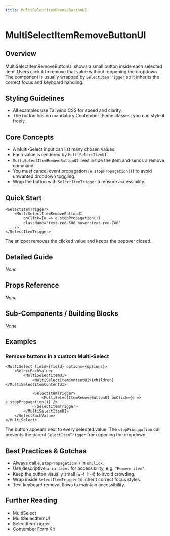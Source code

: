 ```yaml
---
title: MultiSelectItemRemoveButtonUI
---
```


<!-- Edited by human: false -->
<!-- Examples count: 8 -->
<!-- Source examples: 0 -->
<!-- Playground examples: 0 -->
<!-- External examples: 8 -->
<!-- Import examples: 5 -->

# MultiSelectItemRemoveButtonUI

## Overview
MultiSelectItemRemoveButtonUI shows a small button inside each selected item. Users click it to remove that value without reopening the dropdown. The component is usually wrapped by `SelectItemTrigger` so it inherits the correct focus and keyboard handling.

## Styling Guidelines
* All examples use Tailwind CSS for speed and clarity.  
* The button has no mandatory Contember theme classes; you can style it freely.

## Core Concepts
* A Multi-Select input can list many chosen values.  
* Each value is rendered by `MultiSelectItemUI`.  
* `MultiSelectItemRemoveButtonUI` lives inside the item and sends a remove command.  
* You must cancel event propagation (`e.stopPropagation()`) to avoid unwanted dropdown toggling.  
* Wrap the button with `SelectItemTrigger` to ensure accessibility.

## Quick Start
```tsx
<SelectItemTrigger>
	<MultiSelectItemRemoveButtonUI
		onClick={e => e.stopPropagation()}
		className="text-red-500 hover:text-red-700"
	/>
</SelectItemTrigger>
```
The snippet removes the clicked value and keeps the popover closed.

## Detailed Guide
_None_

## Props Reference
_None_

## Sub-Components / Building Blocks
_None_

## Examples

### Remove buttons in a custom Multi-Select
```tsx
<MultiSelect field={field} options={options}>
	<SelectEachValue>
		<MultiSelectItemUI>
			<MultiSelectItemContentUI>{children}</MultiSelectItemContentUI>

			<SelectItemTrigger>
				<MultiSelectItemRemoveButtonUI onClick={e => e.stopPropagation()} />
			</SelectItemTrigger>
		</MultiSelectItemUI>
	</SelectEachValue>
</MultiSelect>
```
The button appears next to every selected value. The `stopPropagation` call prevents the parent `SelectItemTrigger` from opening the dropdown.

## Best Practices & Gotchas
* Always call `e.stopPropagation()` in `onClick`.  
* Use descriptive `aria-label` for accessibility, e.g. `"Remove item"`.  
* Keep the button visually small (`w-4 h-4`) to avoid crowding.  
* Wrap inside `SelectItemTrigger` to inherit correct focus styles.  
* Test keyboard removal flows to maintain accessibility.

## Further Reading
* MultiSelect  
* MultiSelectItemUI  
* SelectItemTrigger  
* Contember Form Kit  

<!-- End of Generated Documentation -->